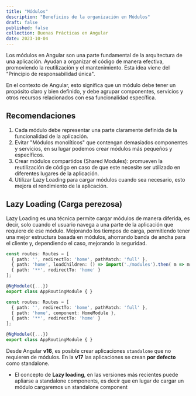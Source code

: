 ---
title: "Módulos"
description: "Beneficios de la organización en Módulos"
draft: false
published: false
collection: Buenas Prácticas en Angular
date: 2023-10-04
---


Los módulos en Angular son una parte fundamental de la arquitectura de una aplicación. Ayudan a organizar el código de manera efectiva, promoviendo la reutilización y el mantenimiento. Esta idea viene del "Principio de responsabilidad única".

En el contexto de Angular, esto significa que un módulo debe tener un propósito claro y bien definido, y debe agrupar componentes, servicios y otros recursos relacionados con esa funcionalidad específica.

## Recomendaciones

1. Cada módulo debe representar una parte claramente definida de la funcionalidad de la aplicación.
2. Evitar "Módulos monolíticos" que contengan demasiados componentes y servicios, en su lugar podemos crear módulos más pequeños y específicos.
3. Crear módulos compartidos (Shared Modules): promueven la reutilización de código en caso de que este necesite ser utilizado en diferentes lugares de la aplicación.
4. Utilizar Lazy Loading para cargar módulos cuando sea necesario, esto mejora el rendimiento de la aplicación.

## Lazy Loading (Carga perezosa)

Lazy Loading es una técnica permite cargar módulos de manera diferida, es decir, solo cuando el usuario navega a una parte de la aplicación que requiere de ese módulo. Mejorando los tiempos de carga, permitiendo tener una mejor estructura basada en módulos, ahorrando banda de ancha para el cliente y, dependiendo el caso, mejorando la seguridad.

<Tabs>

<TabItem label="Lazy loading">

```ts
const routes: Routes = [
  { path: '', redirectTo: 'home', pathMatch: 'full' },
  { path: 'home', loadChildren: () => import('./modules').then( m => m.HomeModule ) },
  { path: '**', redirectTo: 'home' }
];

@NgModule({...})
export class AppRoutingModule { }
```

</TabItem>

<TabItem label="Sin lazy loading">

```ts
const routes: Routes = [
  { path: '', redirectTo: 'home', pathMatch: 'full' },
  { path: 'home', component: HomeModule },
  { path: '**', redirectTo: 'home' }
];

@NgModule({...})
export class AppRoutingModule { }
```

</TabItem>

</Tabs>

<Aside type="caution" title="Atención!">

Desde Angular **v16**, es posible crear aplicaciones `standalone` que no requieren de módulos. En la **v17** las aplicaciones se crean **por defecto** como standalone.

- El concepto de **Lazy loading**, en las versiones más recientes puede apliarse a standalone components, es decir que en lugar de cargar un módulo cargaremos un standalone component

</Aside>
